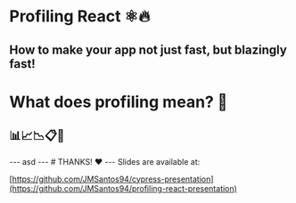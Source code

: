 
# Profiling React ⚛🔥
How to make your app not just fast, but blazingly fast!
---
<h1>What does profiling mean? 🤔</h1>
<Appear>
  <h2>📊📈📉📋🧐</h2>
</Appear>
---
asd
---
# THANKS! ❤️
---
Slides are available at:

[https://github.com/JMSantos94/cypress-presentation](https://github.com/JMSantos94/profiling-react-presentation)
